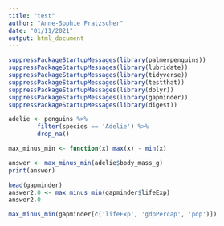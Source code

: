 ```yaml
---
title: "test"
author: "Anne-Sophie Fratzscher"
date: "01/11/2021"
output: html_document
---
```

```r
suppressPackageStartupMessages(library(palmerpenguins))
suppressPackageStartupMessages(library(lubridate))
suppressPackageStartupMessages(library(tidyverse))
suppressPackageStartupMessages(library(testthat))
suppressPackageStartupMessages(library(dplyr))
suppressPackageStartupMessages(library(gapminder))
suppressPackageStartupMessages(library(digest))
```

```r
adelie <- penguins %>%
        filter(species == 'Adelie') %>%
        drop_na()

max_minus_min <- function(x) max(x) - min(x)

answer <- max_minus_min(adelie$body_mass_g)
print(answer)
```


```r
head(gapminder)
answer2.0 <- max_minus_min(gapminder$lifeExp)
answer2.0

max_minus_min(gapminder[c('lifeExp', 'gdpPercap', 'pop')])
```